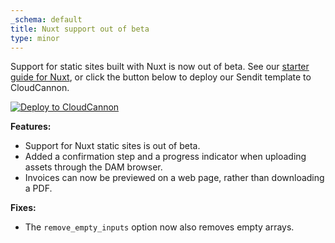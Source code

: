 ```yaml
---
_schema: default
title: Nuxt support out of beta
type: minor
---
```

Support for static sites built with Nuxt is now out of beta. See our [starter guide for Nuxt](/documentation/guides/getting-started/), or click the button below to deploy our Sendit template to CloudCannon.

[![Deploy to CloudCannon](https://buttons.cloudcannon.com/deploy.svg)](https://app.cloudcannon.com/register#sites/connect/github/CloudCannon/sendit-nuxtjs-template)

**Features:**

* Support for Nuxt static sites is out of beta.
* Added a confirmation step and a progress indicator when uploading assets through the DAM browser.
* Invoices can now be previewed on a web page, rather than downloading a PDF.

**Fixes:**

* The `remove_empty_inputs` option now also removes empty arrays.